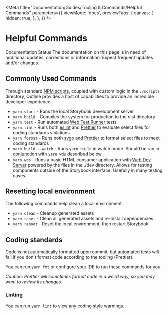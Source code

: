 
<Meta
  title="Documentation/Guides/Tooling & Commands/Helpful Commands"
  parameters={{
    viewMode: 'docs',
    previewTabs: {
      canvas: {
        hidden: true,
      },
    },
  }}
/>

# Helpful Commands

<outline-alert statusType="info" size="large" class="mb-6">
  <span slot="outline-alert--header">Documentation Status</span>
  The documentation on this page is in need of additional updates, corrections or information. <span class="font-semibold italic">Expect frequent updates and/or changes.</span>
</outline-alert>

## Commonly Used Commands

Through standard [NPM scripts](https://docs.npmjs.com/cli/v8/using-npm/scripts), coupled with custom logic in the `./scripts` directory, Outline provides a host of capabilities to provide an incredible developer experience.
- `yarn start` - Runs the local Storybook development server
- `yarn build` - Compiles the system for production to the dist directory
- `yarn test` - Run automated [Web Test Runner](https://modern-web.dev/docs/test-runner/overview/) tests 
- `yarn lint` - Runs both [eslint](https://eslint.org/) and [Prettier](https://prettier.io/) to evaluate select files for coding standards violations
- `yarn format` - Runs both [svgo](https://github.com/svg/svgo) and [Prettier](https://prettier.io/) to format select files to meet coding standards 
- `yarn build --watch` - Runs `yarn build` in watch mode. Should be ran in conjunction with `yarn wds` described below. 
- `yarn wds` - Runs a basic HTML consumer application with [Web Dev Server](https://modern-web.dev/docs/dev-server/overview/) powered by the files in the ./dev directory. Allows for testing components outside of the Storybook interface. Usefully in many testing cases.

## Resetting local environment

The following commands help clean a local environment.

- `yarn clean` - Cleanup generated assets
- `yarn reset` - Clean all generated assets and re-install dependencies
- `yarn reboot` - Reset the local environment, then restart Storybook

## Coding standards

Code is not automatically formatted upon commit, but automated tests will fail if you don't format code according to the tooling (Prettier).

You can run `yarn fmt` or configure your IDE to run these commands for you.

_Caution: Prettier will sometimes format code in a weird way, so you may want to review its changes._

### Linting

You can run `yarn lint` to view any coding style warnings.
